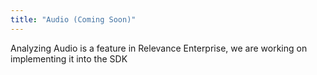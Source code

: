 ```yaml
---
title: "Audio (Coming Soon)"
---
```


Analyzing Audio is a feature in Relevance Enterprise, we are working on implementing it into the SDK